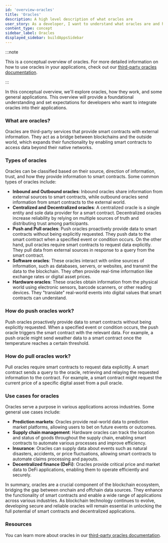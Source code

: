 ```yaml
---
id: 'overview-oracles'
title: 'Oracles'
description: A high level description of what oracles are
user_story: As a developer, I want to understand what oracles are and how they work.
content_type: concept
sidebar_label: Oracles
displayed_sidebar: buildAppsSidebar
---
```



:::note

This is a conceptual overview of oracles. For more detailed information on how to use oracles in your applications, check out our [third-party oracles documentation](/for-devs/oracles/oracles-content-map).

:::

In this conceptual overview, we'll explore oracles, how they work, and some general applications. This overview will provide a foundational understanding and set expectations for developers who want to integrate oracles into their applications.

### What are oracles?

Oracles are third-party services that provide smart contracts with external information. They act as a bridge between blockchains and the outside world, which expands their functionality by enabling smart contracts to access data beyond their native networks.

### Types of oracles

Oracles can be classified based on their source, direction of information, trust, and how they provide information to smart contracts. Some common types of oracles include:

- **Inbound and Outbound oracles**: Inbound oracles share information from external sources to smart contracts, while outbound oracles send information from smart contracts to the external world.
- **Centralized and Decentralized oracles**: A centralized oracle is a single entity and sole data provider for a smart contract. Decentralized oracles increase reliability by relying on multiple sources of truth and distributing trust among participants.
- **Push and Pull oracles**: Push oracles proactively provide data to smart contracts without being explicitly requested. They push data to the smart contract when a specified event or condition occurs. On the other hand, pull oracles require smart contracts to request data explicitly. They pull data from external sources in response to a query from the smart contract.
- **Software oracles**: These oracles interact with online sources of information, such as databases, servers, or websites, and transmit the data to the blockchain. They often provide real-time information like exchange rates or digital asset prices.
- **Hardware oracles**: These oracles obtain information from the physical world using electronic sensors, barcode scanners, or other reading devices. They "translate" real-world events into digital values that smart contracts can understand.

### How do push oracles work?

Push oracles proactively provide data to smart contracts without being explicitly requested. When a specified event or condition occurs, the push oracle triggers the smart contract with the relevant data. For example, a push oracle might send weather data to a smart contract once the temperature reaches a certain threshold.

<ImageZoom src="/img/dapps-push-oracle.svg" alt="Push oracle" className="img-600px" />

### How do pull oracles work?

Pull oracles require smart contracts to request data explicitly. A smart contract sends a query to the oracle, retrieving and relaying the requested information to the contract. For example, a smart contract might request the current price of a specific digital asset from a pull oracle.

<ImageZoom src="/img/dapps-pull-oracle.svg" alt="Pull oracle" className="img-600px" />

### Use cases for oracles

Oracles serve a purpose in various applications across industries. Some general use cases include:

- **Prediction markets**: Oracles provide real-world data to prediction market platforms, allowing users to bet on future events or outcomes.
- **Supply chain management**: Hardware oracles can track the location and status of goods throughout the supply chain, enabling smart contracts to automate various processes and improve efficiency.
- **Insurance**: Oracles can supply data about events such as natural disasters, accidents, or price fluctuations, allowing smart contracts to automate claims processing and payouts.
- **Decentralized finance (DeFi)**: Oracles provide critical price and market data to DeFi applications, enabling them to operate efficiently and securely.

In summary, oracles are a crucial component of the blockchain ecosystem, bridging the gap between onchain and offchain data sources. They enhance the functionality of smart contracts and enable a wide range of applications across various industries. As blockchain technology continues to evolve, developing secure and reliable oracles will remain essential in unlocking the full potential of smart contracts and decentralized applications.

### Resources

You can learn more about oracles in our [third-party oracles documentation](/for-devs/oracles/oracles-content-map).
